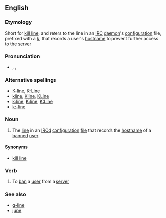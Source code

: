 ==English==

===Etymology===
Short for [[kill line]], and refers to the line in an [[IRC]] [[daemon]]'s [[configuration]] file, prefixed with a [[k]], that records a user's [[hostname]] to prevent further access to the [[server]]

===Pronunciation===
*{{enPR|kāʹlīn'}}, {{IPA|/ˈkeɪˌlaɪn/}}, {{SAMPA|/"keI%laIn/}}

===Alternative spellings===
*[[K-line]], [[K-Line]]
*[[kline]], [[Kline]], [[KLine]]
*[[k:line]], [[K:line]], [[K:Line]]
*[[k:-line]]

===Noun===
{{en-noun}}

# {{context|IRC}} The [[line]] in an [[IRCd]] [[configuration]] [[file]] that records the [[hostname]] of a [[banned]] [[user]]

====Synonyms====
*[[kill line]]

===Verb===
{{en-verb|k-lin|ing}} {{context|transitive}}

# {{context|IRC}} To [[ban]] a [[user]] from a [[server]]

===See also===
*[[g-line]]
*[[jupe#English|jupe]]